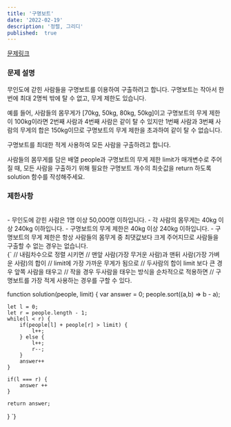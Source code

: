 ```yaml
---
title: '구명보트'
date: '2022-02-19'
description: '정렬, 그리디'
published:  true
---
```


[문제링크](https://school.programmers.co.kr/learn/courses/30/lessons/42885?language=javascript)
<br/>
### 문제 설명
무인도에 갇힌 사람들을 구명보트를 이용하여 구출하려고 합니다. 구명보트는 작아서 한 번에 최대 2명씩 밖에 탈 수 없고, 무게 제한도 있습니다.

예를 들어, 사람들의 몸무게가 [70kg, 50kg, 80kg, 50kg]이고 구명보트의 무게 제한이 100kg이라면 2번째 사람과 4번째 사람은 같이 탈 수 있지만 1번째 사람과 3번째 사람의 무게의 합은 150kg이므로 구명보트의 무게 제한을 초과하여 같이 탈 수 없습니다.

구명보트를 최대한 적게 사용하여 모든 사람을 구출하려고 합니다.

사람들의 몸무게를 담은 배열 people과 구명보트의 무게 제한 limit가 매개변수로 주어질 때, 모든 사람을 구출하기 위해 필요한 구명보트 개수의 최솟값을 return 하도록 solution 함수를 작성해주세요.

### 제한사항
<br/>
- 무인도에 갇힌 사람은 1명 이상 50,000명 이하입니다.
- 각 사람의 몸무게는 40kg 이상 240kg 이하입니다.
- 구명보트의 무게 제한은 40kg 이상 240kg 이하입니다.
- 구명보트의 무게 제한은 항상 사람들의 몸무게 중 최댓값보다 크게 주어지므로 사람들을 구출할 수 없는 경우는 없습니다.

<br/>

<CodeBlock>
{`
// 내림차수으로 정렬 시키면
// 맨앞 사람(가장 무거운 사람)과 맨뒤 사람(가장 가벼운 사람)의 합이
// limit에 가장 가까운 무게가 됨으로
// 두사람의 합이 limit 보다 큰 경우 앞쪽 사람을 태우고
// 작을 경우 두사람을 태우는 방식을 순차적으로 적용하면
// 구명보트를 가장 적게 사용하는 경우를 구할 수 있다.

function solution(people, limit) {
    var answer = 0;
    people.sort((a,b) => b - a);
    
    let l = 0;
    let r = people.length - 1;
    while(l < r) {
        if(people[l] + people[r] > limit) {
            l++; 
        } else {
            l++;
            r--;
        }
        answer++
    }
    
    if(l === r) {
        answer ++
    }

    return answer;
}
`}
</CodeBlock>
<br/>

